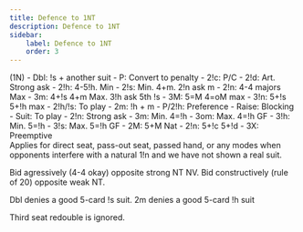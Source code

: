 ```yaml
---
title: Defence to 1NT
description: Defence to 1NT
sidebar:
    label: Defence to 1NT
    order: 3
---
```



<BiddingTree>
(1N)
- Dbl: !s + another suit
    - P: Convert to penalty
    - 2!c: P/C
    - 2!d: Art. Strong ask
        - 2!h: 4-5!h. Min
        - 2!s: Min. 4+m. 2!n ask m
        - 2!n: 4-4 majors Max
        - 3m: 4+!s 4+m Max. 3!h ask 5th !s
        - 3M: 5=M 4=oM max
        - 3!n: 5+!s 5+!h max
    - 2!h/!s: To play
- 2m: !h + m
    - P/2!h: Preference
    - Raise: Blocking
    - Suit: To play
    - 2!n: Strong ask
        - 3m: Min. 4=!h
        - 3om: Max. 4=!h GF
        - 3!h: Min. 5=!h
        - 3!s: Max. 5=!h GF
- 2M: 5+M Nat
- 2!n: 5+!c 5+!d
- 3X: Preemptive
</BiddingTree>

<Aside type="note">
Applies for direct seat, pass-out seat, passed hand, or any modes when opponents interfere with a natural 1!n and we have not shown a real suit.

Bid agressively (4-4 okay) opposite strong NT NV. Bid constructively (rule of 20) opposite weak NT.

Dbl denies a good 5-card !s suit. 2m denies a good 5-card !h suit

Third seat redouble is ignored.
</Aside>
